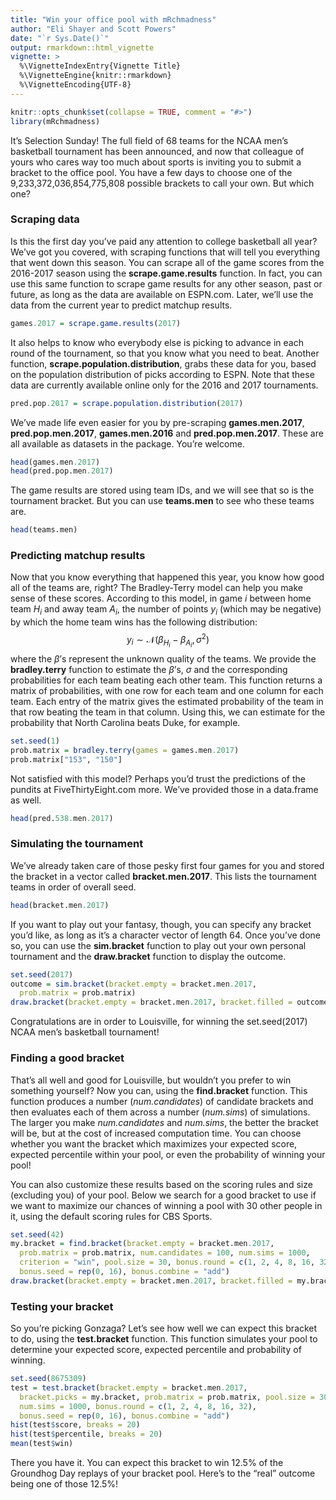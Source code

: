 ```yaml
---
title: "Win your office pool with mRchmadness"
author: "Eli Shayer and Scott Powers"
date: "`r Sys.Date()`"
output: rmarkdown::html_vignette
vignette: >
  %\VignetteIndexEntry{Vignette Title}
  %\VignetteEngine{knitr::rmarkdown}
  %\VignetteEncoding{UTF-8}
---
```


```r
knitr::opts_chunk$set(collapse = TRUE, comment = "#>")
library(mRchmadness)
```

It's Selection Sunday! The full field of 68 teams for the NCAA men's basketball
tournament has been announced, and now that colleague of yours who cares way
too much about sports is inviting you to submit a bracket to the office pool.
You have a few days to choose one of the 9,233,372,036,854,775,808 possible
brackets to call your own. But which one?

### Scraping data

Is this the first day you've paid any attention to college basketball all year?
We've got you covered, with scraping functions that will tell you everything
that went down this season. You can scrape all of the game scores from the
2016-2017 season using the **scrape.game.results** function. In fact, you can
use this same function to scrape game results for any other season, past or
future, as long as the data are available on ESPN.com. Later, we'll use the
data from the current year to predict matchup results.

```r
games.2017 = scrape.game.results(2017)
```

It also helps to know who everybody else is picking to advance in each round of
the tournament, so that you know what you need to beat. Another function,
**scrape.population.distribution**, grabs these data for you, based on the
population distribution of picks according to ESPN. Note that these data are
currently available online only for the 2016 and 2017 tournaments.

```r
pred.pop.2017 = scrape.population.distribution(2017)
```

We've made life even easier for you by pre-scraping **games.men.2017**,
**pred.pop.men.2017**, **games.men.2016** and **pred.pop.men.2017**. These are
all available as datasets in the package. You're welcome.

```r
head(games.men.2017)
head(pred.pop.men.2017)
```

The game results are stored using team IDs, and we will see that so is the
tournament bracket. But you can use **teams.men** to see who these teams are.

```r
head(teams.men)
```

### Predicting matchup results

Now that you know everything that happened this year, you know how good all of
the teams are, right? The Bradley-Terry model can help you make sense of these
scores. According to this model, in game $i$ between home team $H_i$ and away
team $A_i$, the number of points $y_i$ (which may be negative) by which the
home team wins has the following distribution:
$$y_i\sim\mathcal N(\beta_{H_i} - \beta_{A_i}, \sigma^2)$$
where the $\beta$'s represent the unknown quality of the teams. We provide the
**bradley.terry** function to estimate the $\beta$'s, $\sigma$ and the
corresponding probabilities for each team beating each other team.  This
function returns a matrix of probabilities, with one row for each team and one
column for each team. Each entry of the matrix gives the estimated probability
of the team in that row beating the team in that column. Using this, we can
estimate for the probability that North Carolina beats Duke, for example.

```r
set.seed(1)
prob.matrix = bradley.terry(games = games.men.2017)
prob.matrix["153", "150"]
```

Not satisfied with this model? Perhaps you'd trust the predictions of the
pundits at FiveThirtyEight.com more. We've provided those in a data.frame as
well.

```r
head(pred.538.men.2017)
```

### Simulating the tournament

We've already taken care of those pesky first four games for you and stored the
bracket in a vector called **bracket.men.2017**. This lists the tournament
teams in order of overall seed.

```r
head(bracket.men.2017)
```

If you want to play out your fantasy, though, you can specify any bracket
you'd like, as long as it's a character vector of length 64. Once you've done
so, you can use the **sim.bracket** function to play out your own personal
tournament and the **draw.bracket** function to display the outcome.

```r
set.seed(2017)
outcome = sim.bracket(bracket.empty = bracket.men.2017,
  prob.matrix = prob.matrix)
draw.bracket(bracket.empty = bracket.men.2017, bracket.filled = outcome)
```

Congratulations are in order to Louisville, for winning the set.seed(2017) NCAA
men's basketball tournament!

### Finding a good bracket

That's all well and good for Louisville, but wouldn't you prefer to win
something yourself? Now you can, using the **find.bracket** function. This
function produces a number (*num.candidates*) of candidate brackets and then
evaluates each of them across a number (*num.sims*) of simulations. The larger
you make *num.candidates*  and *num.sims*, the better the bracket will be, but
at the cost of increased computation time. You can choose whether you want the
bracket which maximizes your expected score, expected percentile within your
pool, or even the probability of winning your pool!

You can also customize these results based on the scoring rules and size
(excluding you) of your pool. Below we search for a good bracket to use if we
want to maximize our chances of winning a pool with 30 other people in it,
using the default scoring rules for CBS Sports.

```r
set.seed(42)
my.bracket = find.bracket(bracket.empty = bracket.men.2017,
  prob.matrix = prob.matrix, num.candidates = 100, num.sims = 1000,
  criterion = "win", pool.size = 30, bonus.round = c(1, 2, 4, 8, 16, 32),
  bonus.seed = rep(0, 16), bonus.combine = "add")
draw.bracket(bracket.empty = bracket.men.2017, bracket.filled = my.bracket)
```

### Testing your bracket

So you're picking Gonzaga? Let's see how well we can expect this bracket to
do, using the **test.bracket** function. This function simulates your pool to
determine your expected score, expected percentile and probability of winning.

```r
set.seed(8675309)
test = test.bracket(bracket.empty = bracket.men.2017,
  bracket.picks = my.bracket, prob.matrix = prob.matrix, pool.size = 30,
  num.sims = 1000, bonus.round = c(1, 2, 4, 8, 16, 32),
  bonus.seed = rep(0, 16), bonus.combine = "add")
hist(test$score, breaks = 20)
hist(test$percentile, breaks = 20)
mean(test$win)
```

There you have it. You can expect this bracket to win 12.5% of the Groundhog
Day replays of your bracket pool. Here's to the "real" outcome being one of
those 12.5%!
